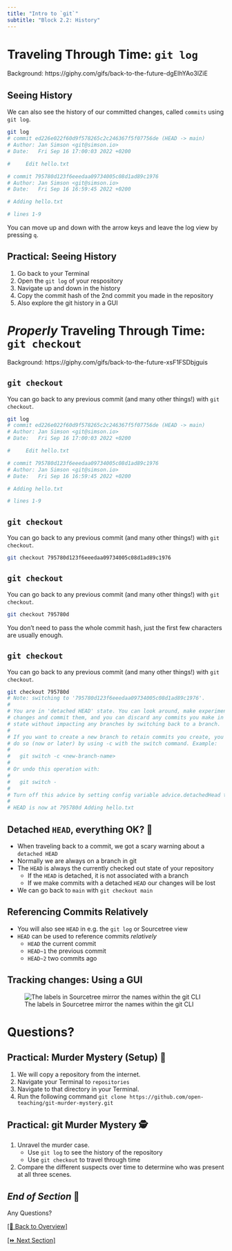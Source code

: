 ```yaml
---
title: "Intro to `git`"
subtitle: "Block 2.2: History"
---
```


# Traveling Through Time: `git log` {background-color="black" background-opacity="0.5" background-image="images/backgrounds/back-to-the-future-time.gif"}

::: attribution
Background: https://giphy.com/gifs/back-to-the-future-dgEIhYAo3lZiE
:::

## Seeing History

We can also see the history of our committed changes, called `commits` using `git log`.

```bash
git log
# commit ed226e022f60d9f578265c2c246367f5f07756de (HEAD -> main)
# Author: Jan Simson <git@simson.io>
# Date:   Fri Sep 16 17:00:03 2022 +0200

#     Edit hello.txt

# commit 795780d123f6eeedaa09734005c08d1ad89c1976
# Author: Jan Simson <git@simson.io>
# Date:   Fri Sep 16 16:59:45 2022 +0200

# Adding hello.txt

# lines 1-9
```

You can move up and down with the arrow keys and leave the log view by pressing `q`.

## Practical: Seeing History {background-color="black"}

1. Go back to your Terminal
2. Open the `git log` of your respository
3. Navigate up and down in the history
4. Copy the commit hash of the 2nd commit you made in the repository
5. Also explore the git history in a GUI

# *Properly* Traveling Through Time: <br> `git checkout`  {background-color="black" background-opacity="0.5" background-image="images/backgrounds/back-to-the-future-travel.gif"}

::: attribution
Background: https://giphy.com/gifs/back-to-the-future-xsF1FSDbjguis
:::

## `git checkout`

You can go back to any previous commit (and many other things!) with `git checkout`.

```bash
git log
# commit ed226e022f60d9f578265c2c246367f5f07756de (HEAD -> main)
# Author: Jan Simson <git@simson.io>
# Date:   Fri Sep 16 17:00:03 2022 +0200

#     Edit hello.txt

# commit 795780d123f6eeedaa09734005c08d1ad89c1976
# Author: Jan Simson <git@simson.io>
# Date:   Fri Sep 16 16:59:45 2022 +0200

# Adding hello.txt

# lines 1-9
```

## `git checkout`

You can go back to any previous commit (and many other things!) with `git checkout`.

```bash
git checkout 795780d123f6eeedaa09734005c08d1ad89c1976
```

## `git checkout`

You can go back to any previous commit (and many other things!) with `git checkout`.

```bash
git checkout 795780d
```

:::{.callout-tip}
You don't need to pass the whole commit hash, just the first few characters are usually enough.
:::

## `git checkout`

You can go back to any previous commit (and many other things!) with `git checkout`.

```bash
git checkout 795780d
# Note: switching to '795780d123f6eeedaa09734005c08d1ad89c1976'.
#
# You are in 'detached HEAD' state. You can look around, make experimental
# changes and commit them, and you can discard any commits you make in this
# state without impacting any branches by switching back to a branch.
#
# If you want to create a new branch to retain commits you create, you may
# do so (now or later) by using -c with the switch command. Example:
#
#   git switch -c <new-branch-name>
#
# Or undo this operation with:
#
#   git switch -
#
# Turn off this advice by setting config variable advice.detachedHead to false
#
# HEAD is now at 795780d Adding hello.txt
```

## Detached `HEAD`, everything OK? 🤕

- When traveling back to a commit, we got a scary warning about a `detached HEAD`
- Normally we are always on a branch in git
- The `HEAD` is always the currently checked out state of your repository
  - If the `HEAD` is detached, it is not associated with a branch
  - If we make commits with a detached `HEAD` our changes will be lost
- We can go back to `main` with `git checkout main`

## Referencing Commits Relatively

- You will also see `HEAD` in e.g. the `git log` or Sourcetree view
- `HEAD` can be used to reference commits *relatively*
  - `HEAD` the current commit
  - `HEAD~1` the previous commit
  - `HEAD~2` two commits ago

## Tracking changes: Using a GUI

![The labels in Sourcetree mirror the names within the git CLI](images/screenshots/sourcetree-test.png)

# Questions?

## Practical: Murder Mystery (Setup) 👮 {background-color="black"  background-opacity="0.3" background-image="images/backgrounds/murder-mystery.jpg"}

1. We will copy a repository from the internet.
2. Navigate your Terminal to `repositories`
3. Navigate to that directory in your Terminal.
4. Run the following command `git clone https://github.com/open-teaching/git-murder-mystery.git`

## Practical: git Murder Mystery 🕵️ {background-color="black"  background-opacity="0.3" background-image="images/backgrounds/murder-mystery.jpg"}

1. Unravel the murder case.
   - Use `git log` to see the history of the repository
   - Use `git checkout` to travel through time
2. Compare the different suspects over time to determine who was present at all three scenes.

## *End of Section* 🎉 {background-color="black"}

:::{.r-fit-text}
Any Questions?
:::

[[🏡 Back to Overview]](./index.html)

[[⏩️ Next Section]](./2.3-branches_merging.html) 
